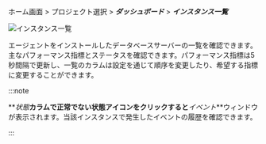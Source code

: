 ホーム画面 > プロジェクト選択 > **_ダッシュボード_** > **_インスタンス一覧_**

![インスタンス一覧](/img/db-dashboard-instance-list.png)

エージェントをインストールしたデータベースサーバーの一覧を確認できます。主なパフォーマンス指標とステータスを確認できます。パフォーマンス指標は5秒間隔で更新し、一覧のカラムは設定を通じて順序を変更したり、希望する指標に変更することができます。

:::note

**_状態_**カラムで正常でない状態アイコンをクリックすると**_イベント_**ウィンドウが表示されます。当該インスタンスで発生したイベントの履歴を確認できます。

:::
